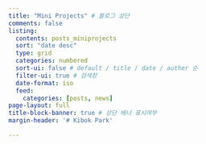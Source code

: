 ```yaml
---
title: "Mini Projects" # 블로그 상단
comments: false
listing:
  contents: posts_miniprojects
  sort: "date desc"
  type: grid
  categories: numbered
  sort-ui: false # default / title / date / auther 순
  filter-ui: true # 검색창
  date-format: iso
  feed:
    categories: [posts, news]
page-layout: full
title-block-banner: true # 상단 배너 표시여부
margin-header: '# Kibok Park'

---
```




